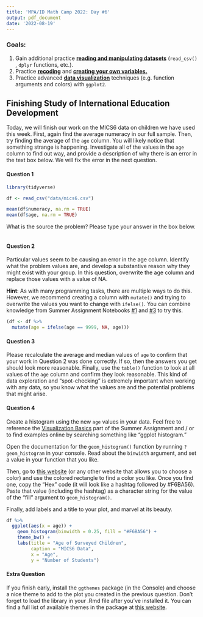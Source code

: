 ```yaml
---
title: 'MPA/ID Math Camp 2022: Day #6'
output: pdf_document
date: '2022-08-19'
---
```


### Goals:

1.  Gain additional practice [**reading and manipulating datasets**]{.underline} (`read_csv()` , `dplyr` functions, etc.).
2.  Practice [**recoding**]{.underline} and [**creating your own variables.**]{.underline}
3.  Practice advanced [**data visualization**]{.underline} techniques (e.g. function arguments and colors) with `ggplot2`.

## Finishing Study of International Education Development

Today, we will finish our work on the MICS6 data on children we have used this week. First, again find the average numeracy in our full sample. Then, try finding the average of the `age` column. You will likely notice that something strange is happening. Investigate all of the values in the `age` column to find out way, and provide a description of why there is an error in the text box below. We will fix the error in the next question.

#### Question 1

```r
library(tidyverse)

df <- read_csv("data/mics6.csv")

mean(df$numeracy, na.rm = TRUE)
mean(df$age, na.rm = TRUE)
```

What is the source the problem? Please type your answer in the box below.

```text
 
```

#### Question 2

Particular values seem to be causing an error in the age column. Identify what the problem values are, and develop a substantive reason why they might exist with your group. In this question, overwrite the age column and replace those values with a value of NA.

**Hint**: As with many programming tasks, there are multiple ways to do this. However, we recommend creating a column with `mutate()` and trying to overwrite the values you want to change with `ifelse()`. You can combine knowledge from Summer Assignment Notebooks [#1](https://colab.research.google.com/drive/1dRHlpzfIqyXJd6veU_IMHG7Y93R9DMDb?authuser=1) and [#3](https://colab.research.google.com/drive/11PqVncdckruVj7XOIuhnogMbGtR9jhej?authuser=1#scrollTo=Csp-4ySOrQJP) to try this.

```r
(df <- df %>% 
  mutate(age = ifelse(age == 9999, NA, age)))
```

#### Question 3

Please recalculate the average and median values of `age` to confirm that your work in Question 2 was done correctly. If so, then the answers you get should look more reasonable. Finally, use the `table()` function to look at all values of the `age` column and confirm they look reasonable. This kind of data exploration and "spot-checking" is extremely important when working with any data, so you know what the values are and the potential problems that might arise.

#### Question 4

Create a histogram using the new `age` values in your data. Feel free to reference the [Visualization Basics](https://rstudio.cloud/learn/primers/3) part of the Summer Assignment and / or to find examples online by searching something like "ggplot histogram."

Open the documentation for the `geom_histogram()` function by running `?geom_histogram` in your console. Read about the `binwidth` argument, and set a value in your function that you like.

Then, go to [this website](https://htmlcolorcodes.com/) (or any other website that allows you to choose a color) and use the colored rectangle to find a color you like. Once you find one, copy the "Hex" code (it will look like a hashtag followed by #F6BA56). Paste that value (including the hashtag) as a character string for the value of the "fill" argument to `geom_histogram()`.

Finally, add labels and a title to your plot, and marvel at its beauty.

```r
df %>% 
  ggplot(aes(x = age)) + 
    geom_histogram(binwidth = 0.25, fill = "#F6BA56") + 
    theme_bw() + 
    labs(title = "Age of Surveyed Children",
         caption = "MICS6 Data",
         x = "Age",
         y = "Number of Students")
```

#### Extra Question

If you finish early, install the `ggthemes` package (in the Console) and choose a nice theme to add to the plot you created in the previous question. Don't forget to load the library in your .Rmd file after you've installed it. You can find a full list of available themes in the package at [this website](https://yutannihilation.github.io/allYourFigureAreBelongToUs/ggthemes/).
